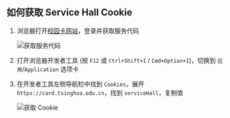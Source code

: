## 如何获取 Service Hall Cookie

1. 浏览器打开[校园卡网站](https://card.tsinghua.edu.cn/userselftrade)，登录并获取服务代码

   ![获取服务代码](/images/serviceHallInstruction1.png)

2. 打开浏览器开发者工具 (按 `F12` 或 `Ctrl+Shift+I` / `Cmd+Option+I`)，切换到 `应用`/`Application` 选项卡
3. 在开发者工具左侧导航栏中找到 `Cookies`，展开 `https://card.tsinghua.edu.cn`，找到 `serviceHall`，复制值

   ![获取 Cookie](/images/serviceHallInstruction2.png)
